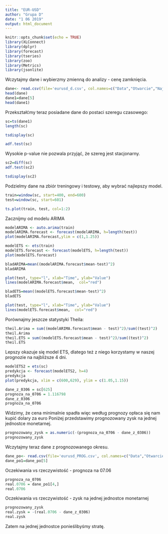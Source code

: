```yaml
---
title: "EUR-USD"
author: "Grupa D"
date: "1 06 2019"
output: html_document
---
```


```r
knitr::opts_chunk$set(echo = TRUE)
library(XLConnect)
library(dplyr)
library(forecast)
library(tseries)
library(zoo)
library(Metrics)
library(jsonlite)
```

Wczytajmy dane i wybierzmy zmienną do analizy - cenę zamknięcia.
```r
dane<- read.csv(file='eurusd_d.csv', col.names=c("Data","Otwarcie","Najwyzszy", "Najnizszy", "Zamkniecie"))
head(dane)
dane1=dane[5]
head(dane1)
```

Przekształćmy teraz posiadane dane do postaci szeregu czasowego:
```r
sc=ts(dane1)
length(sc)
```

```r
tsdisplay(sc)
```

```r
adf.test(sc)
```

Wysokie p-value nie pozwala przyjąć, że szereg jest stacjonarny.
```r
sc2=diff(sc)
adf.test(sc2)
```
```r
tsdisplay(sc2)
```

Podzielmy dane na zbiór treningowy i testowy, aby wybrać najlepszy model.
```r
train=window(sc, start=400, end=600)
test=window(sc, start=601)

```

```r
ts.plot(train, test, col=1:2)
```

Zacznijmy od modelu ARIMA
```r
modelARIMA <- auto.arima(train)
modelARIMA.forecast <- forecast(modelARIMA, h=length(test))
plot(modelARIMA.forecast,ylim = c(1,1.25))
```
```r
modelETS <- ets(train)
modelETS.forecast <- forecast(modelETS, h=length(test))
plot(modelETS.forecast)
```

```r
bladARIMA=mean((modelARIMA.forecast$mean-test)^2)
bladARIMA

plot(test, type="l", xlab="Time", ylab="Value")
lines(modelARIMA.forecast$mean,  col="red")

```

```r
bladETS=mean((modelETS.forecast$mean-test)^2)
bladETS

plot(test, type="l", xlab="Time", ylab="Value")
lines(modelETS.forecast$mean,  col="red")

```

Porównajmy jeszcze statystyki Theila:
```r
theil.Arima = sum((modelARIMA.forecast$mean - test)^2)/sum((test)^2)
theil.Arima
theil.ETS = sum((modelETS.forecast$mean - test)^2)/sum((test)^2)
theil.ETS
```

Lepszy okazuje się model ETS, dlatego też z niego korzystamy w naszej prognozie na najbliższe 4 dni.
```r
modelETS2 = ets(sc)
predykcja <- forecast(modelETS2, h=4)
predykcja
plot(predykcja, xlim = c(600,629), ylim = c(1.05,1.15))
```

```r
dane_z_0306 = sc[625]
prognoza_na_0706 = 1.116798
dane_z_0306
prognoza_na_0706
```

Widzimy, że cena minimalnie spadła więc według prognozy opłaca się nam kupić dolary za euro Poniżej przedstawimy prognozowany zysk na jednej jednostce monetarnej.
```r
prognozowany_zysk = as.numeric(-(prognoza_na_0706 - dane_z_0306))
prognozowany_zysk
```

Wczytajmy teraz dane z prognozowanego okresu.
```r
dane_po<- read.csv(file='eurusd_PROG.csv', col.names=c("Data","Otwarcie","Najwyzszy", "Najnizszy", "Zamkniecie"))
dane_po1=dane_po[5]
```

Oczekiwania vs rzeczywistość - prognoza na 07.06
```r
prognoza_na_0706
real.0706 = dane_po1[4,]
real.0706
```

Oczekiwania vs rzeczywistość - zysk na jednej jednostce monetarnej
```r
prognozowany_zysk
real.zysk = -(real.0706 - dane_z_0306)
real.zysk
```
Zatem na jednej jednostce ponieślibyśmy stratę.

